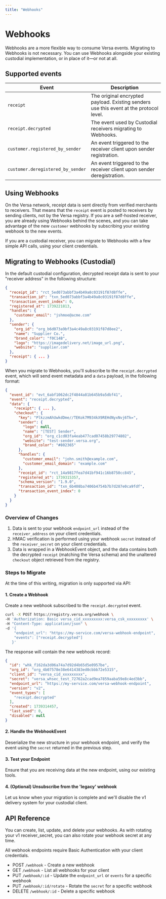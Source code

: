 ```yaml
---
title: "Webhooks"
---
```


# Webhooks

Webhooks are a more flexible way to consume Versa events.
Migrating to Webhooks is not necessary.
You can use Webhooks alongside your existing custodial implementation, or in place of it—or not at all.

## Supported events

| Event                             | Description                                                                             |
| --------------------------------- | --------------------------------------------------------------------------------------- |
| `receipt`                         | The original encrypted payload. Existing senders use this event at the protocol level.  |
| `receipt.decrypted`               | The event used by Custodial receivers migrating to Webhooks.                            |
| `customer.registered_by_sender`   | An event triggered to the receiver client upon sender registration.                     |
| `customer.deregistered_by_sender` | An event triggered to the receiver client upon sender deregistration.                   |

## Using Webhooks

On the Versa network, receipt data is sent directly from verified merchants to receivers.
That means that the `receipt` event is posted to receivers by sending clients, not by the Versa registry.
If you are a self-hosted receiver, you are already using Webhooks behind the scenes,
and you can take advantage of the new `customer` webhooks by subscribing your existing webhook to the new events.

If you are a custodial receiver, you can migrate to Webhooks with a few simple API calls, using your client credentials.

## Migrating to Webhooks (Custodial)

In the default custodial configuration, decrypted receipt data is sent to your "receiver address" in the following structure:

```json
{
  "receipt_id": "rct_5ed073abbf3a4b49a8c03191f87d8ffe",
  "transaction_id": "txn_5ed073abbf3a4b49a8c03191f87d8ffe",
  "transaction_event_index": 0,
  "registered_at": 1739221813,
  "handles": {
    "customer_email": "jshmoe@acme.com"
  },
  "sender": {
    "org_id": "org_b6d073a9bf3a4c49a8c03191f87d8ee2",
    "name": "Supplier Co.",
    "brand_color": "f0C14B",
    "logo": "https://imagedelivery.net/image_url.png",
    "website": "supplier.com"
  },
  "receipt": { ... }
}
```

When you migrate to Webhooks, you'll subscribe to the `receipt.decrypted` event, which will send event metadata and a `data` payload, in the following format:

```json
{
  "event_id": "evt_6abf1062dc2f4844a81b645b9a5dbf41",
  "event": "receipt.decrypted",
  "data": {
    "receipt": { ... },
    "checkout": {
      "key": "PlkzzmAhUwkdDme//TEKok7M934kX9REHdNyxNvj6Tk=",
      "sender": {
        "logo": null,
        "name": "[TEST] Sender",
        "org_id": "org_c1cd03fa4eab477cad07458b29774802",
        "website": "test-sender.versa.org",
        "brand_color": "#802365"
      },
      "handles": {
        "customer_email": "john.smith@example.com", 
        "customer_email_domain": "example.com"
      },
      "receipt_id": "rct_14a9817fea7d41bf941c16b8750cc845",
      "registered_at": 1739315357,
      "schema_version": "1.9.0",
      "transaction_id": "txn_6b408ba7406b4754b7b7d287e0ca9fdf",
      "transaction_event_index": 0
    }
  }
}
```

### Overview of Changes

1. Data is sent to your webhook `endpoint_url` instead of the `receiver_address` on your client credentials.
2. HMAC verification is performed using your webhook `secret` instead of the `receiver_secret` on your client credentials.
3. Data is wrapped in a WebhookEvent object, and the data contains both the decrypted `receipt` (matching the Versa schema) and the unaltered `checkout` object retrieved from the registry.

### Steps to Migrate

At the time of this writing, migration is only supported via API:

#### 1. Create a Webhook

Create a new webhook subscribed to the `receipt.decrypted` event.

```bash
curl -X POST https://registry.versa.org/webhook \
-H 'Authorization: Basic versa_cid_xxxxxxxxx:versa_csk_xxxxxxxxx' \
-H "Content-Type: application/json" \
-d '{
    "endpoint_url": "https://my-service.com/versa-webhook-endpoint",
    "events": ["receipt.decrypted"]
   }'
```

The response will contain the new webhook record:

```json
{
  "id": "whk_f162da3d06a74a7d92d4b65d5e0957be",
  "org_id": "org_4b07578e38e6414383ed0cbbb72e5315",
  "client_id": "versa_cid_xxxxxxxxx",
  "secret": "versa_whsec_test_72762a2cad9ea7859aaba59e8c4ed3bb",
  "endpoint_url": "https://my-service.com/versa-webhook-endpoint",
  "version": "v2",
  "event_types": [
    "receipt.decrypted"
  ],
  "created": 1739314457,
  "last_used": 0,
  "disabled": null
}
```

#### 2. Handle the WebhookEvent

Deserialize the new structure in your webhook endpoint, and verify the event using the `secret` returned in the previous step.

#### 3. Test your Endpoint

Ensure that you are receiving data at the new endpoint, using our existing tools.

#### 4. (Optional) Unsubscribe from the 'legacy' webhook

Let us know when your migration is complete and we'll disable the v1 delivery system for your custodial client.

## API Reference

You can create, list, update, and delete your webhooks. As with rotating your v1 receiver_secret, you can also rotate your webhook secret at any time.

All webhook endpoints require Basic Authentication with your client credentials.

* POST `/webhook` - Create a new webhook
* GET `/webhook` - List all webhooks for your client
* PUT `/webhook/:id` - Update the `endpoint_url` or `events` for a specific webhook
* PUT `/webhook/:id/rotate` - Rotate the `secret` for a specific webhook
* DELETE `/webhook/:id` - Delete a specific webhook
